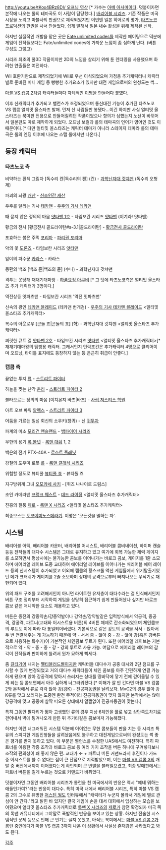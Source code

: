 [[http://youtu.be/tKox4BRz8DI/ 오프닝 영상]] [* 가수는 [[아베 아사미]]이다. 덧붙이자면 본작에 나오는 롤의 테마곡도 이 사람이 담당했다.]
[[배리어블 시리즈]]. 기존 작품은 미국 시장을 노리고 마블사의 판권으로 제작되었지만 이번엔 일본 히어로의 명가, [[타츠노코 프로덕션]]의 판권을 사서 만들었다. 쉽게 말해서 일본 내수 활성을 위해 제작된 신작.

하지만 실질적인 개발을 맡은 곳은 [[Fate unlimited codes]]를 제작한 에이팅으로 덕분에 게임이 전작들보다는 Fate/unlimited codes에 가까운 느낌이 좀 심하게 난다. (버튼 구성도 그렇고)

시리즈 최초의 풀3D 작품이지만 2D의 느낌을 살리기 위해 툰 렌더링을 사용했으며 화려한 연출들은 여전하다.

Wii 호환기판으로 제작되었기에 Wii로 우선 이식되었으며 가정용 추가캐릭터나 캐릭터별로 준비된 미니 게임 등 빵빵한 추가요소가 있지만 대전 게임으로써의 완성도는 썩...

[[마블 VS 캡콤 2]]처럼 캐릭터들마다 자체적인 [[이명]]을 만들어다 붙였다.

이후 신캐릭터가 추가되고 밸런스가 조정되었으며 통신대전 기능이 추가된 타츠노코 VS 캡콤 얼티밋 올스타즈 발매. 먼저 산 사람들만 봉됐다...이긴 하지만 사실 얼티밋 올스타즈는 북미판 전용으로 만들어질려던 작품이었으나 항의가 심했는지 노선이 바뀌어서 일본판도 따로 제작하게 되었다. 오프닝 보컬과 롤의 테마곡의 언어가 영어인 것도 이 때문이다.[* 다만 얼티밋 올스타즈는 캐릭터 테마가 아니라 스테이지 테마라 롤의 테마곡은 롤의 엔딩 이후에 나오는 스탭 롤에서만 나온다.]

== 등장 캐릭터 ==
=== 타츠노코 측 ===
비약하는 흰색 그림자
[독수리 켄|독수리의 켄] (건) - [[과학닌자대 갓챠맨]] (독수리 오형제)

파괴의 뇌광
[[캐산]] - [[신조인간 캐산]]

우주를 달리는 기사
[[테카맨]] - [[우주의 기사 테카맨]]

때 묻지 않은 정의의 마음
[[얏타맨 1호]] - 타임보칸 시리즈 [[얏타맨]] (이겨라! 얏타맨)

황금의 전사
[황금전사 골드라이탄#s-3.1|골드라이탄] - [[황금전사 골드라이탄]]

포효하는 붉은 주먹
[[포리마]] - [[파리권 포리마]]

악의 꽃
[[도론죠]] - 타임보칸 시리즈 [[얏타맨]]

암야의 파수꾼
[[카라스]] - 카라스

몽환의 백조
[백조 쥰|백조의 쥰] (수나) - 과학닌자대 갓챠맨

격투는 못당해
재채기대마왕 - [[하품요정 아쿠비]] <Wii 전용캐릭터- 얼티밋 올스타즈에서는 판권 문제로 삭제>[* 그 탓에 타츠노코측은 얼티밋 올스타즈 추가 캐릭터가 3명이다.]

역전상등
잇파츠맨 - 타임보칸 시리즈 '역전 잇파츠맨' <Wii 추가캐릭터>

신속의 광인
[[테카맨 블레이드]] (테카맨 번개검) - [[우주의 기사 테카맨 블레이드]] <얼티밋 올스타즈 추가캐릭터>

복수의 아웃로우
[콘돌 죠|콘돌의 죠] (혁) - 과학닌자대 갓챠맨 <얼티밋 올스타즈 추가캐릭터>

찌릿한 큐트 걸
[[얏타맨 2호]] - 타임보칸 시리즈 [[얏타맨]] <얼티밋 올스타즈 추가캐릭터>[* 재채기대마왕의 땜빵용 캐릭터. 그래서인지 언락조건은 추가캐릭터 4명으로 클리어이며 오프닝, 타이틀 표지에도 등장하지 않는 등 은근히 취급이 안좋다.]

=== 캡콤 측 ===
끝없는 투지
[[류]] - [[스트리트 파이터]]

하늘을 찢는 난각
[[춘리]] - [[스트리트 파이터 2]]

불타오르는 정의의 마음
[이치몬지 바츠|바츠] - [[사립 저스티스 학원]]

아트 오브 파워
[[알렉스]] - [[스트리트 파이터 3]]

어둠을 가르는 일섬
회신의 소우키(창귀) - 신 [[귀무자]]

파계의 미소
[[모리건 앤슬랜드]] - [[뱀파이어 시리즈]]

무한의 용기
[[록 볼넛]] - [[록맨 대쉬]] 1, 2

백은의 전기
PTX-40A - [[로스트 플래닛]]

강철의 도우미 로봇
[[롤]] - [[록맨 클래식 시리즈]]

위험할 정도로 뷰티풀
[[뷰티풀 죠]] - 뷰티풀 죠 <Wii 추가캐릭터>

지구방위계 그녀
[[오모카네 사키]] - [퀴즈 나나이로 드림스] <Wii 추가캐릭터>

초인 카메라맨
[[프랭크 웨스트]] - [[데드 라이징]] <얼티밋 올스타즈 추가캐릭터>

진홍의 질풍
[[제로(록맨 X 시리즈)|제로]] - [[록맨 X 시리즈]] <얼티밋 올스타즈 추가캐릭터>

최종보스는 [[토코야미노스메라기]]. 이명은 '모든것을 멸하는 자'.

== 시스템 ==
배리어블 어택, 배리어블 카운터, 배리어블 어시스트, 배리어블 콤비네이션, 하이퍼 캔슬 등등 전작들의 대다수 시스템은 그대로 유지하고 있고 여기에 회복 가능한 체력 게이지를 소모하면서 평상시에는 불가능한 콤보를 이어나가는 바로크 콤보, 게이지를 1줄 소모하며 에어리얼 레이브 도중 교대하여 에어리얼 레이브를 이어나가는 배리어블 에어 레이드 등의 신시스템이 추가되었고 이외에 캡콤의 횡스크롤 액션 게임들에서 위기탈출기였던 메가 크래쉬가 게이지를 2줄 소모하며 상대의 공격으로부터 빠져나오는 무적기로 재현되어 있다.

위의 패드 구조를 고려해서인지 아니면 라이트한 유저층이 대다수라는 걸 인식해서인지 버튼 구조 정리부터 시작하여 게임을 상당히 접근하기 쉽게 만들어놨나 싶지만 바로크 콤보 같은 매니악한 요소도 채용하고 있다.

버튼은 종전의 강중약손/강중약발이나 강약손/강약발같은 입력방식에서 약공격, 중공격, 강공격, 파트너(교대와 어시스트용 버튼)의 4버튼 체제로 간소화되었으며 체인콤보의 루트도 이에 따라 다 통일되어버렸다. 기본적으로 같은 강도의 공격을 서서 - 앉아서 두 번 연결해주는 게 가능하기 때문에 약 - 서서 중 - 앉아 중 - 강 - 앉아 강(혹은 강버튼으로 사용하는 특수기)이 기본적인 체인콤보 루트가 된다. 또한 에어리얼 레이브는 기본적으로 약 - 약 - 중 - 중 - 강 - 강의 루트로 사용 가능. 여담으로 에어리얼 레이브의 감각이 전작들과 판이하게 틀려서 뭔가 묘하게 빡세다.

좀 [[길티기어]] 내지는 [[멜티블러드]]삘이지만 캐릭터들 대다수가 공중 대시와 2단 점프를 구사할 수 있게 변경되었고 거의 대다수 캐릭터들이 체인 콤보를 아주 간편하게 연결 가능하게 됐으며 앉아 강공격에 맞아서 쓰러지는 상대를 땅바닥에 닿기 전에 걷어올릴 수 있게 되는 등 콤보면에서 아주 심하게 너그러워졌다.[* 이해가 잘 안 간다면 마블 VS 캡콤 2와 본작에서 류로 각각 앉아 강(강K) - 진공파동권을 날려보자. MvC2의 경우 앉아 강K류를 맞고 쓰러지는 도중엔 완전 무적이라 진공파동권이 맞지 않지만 본작에서는 앉아 강공격에 맞고 공중에 살짝 떠오른 상태에서 얄짤없이 진공파동권이 맞는다.]

특히 그동안 팔다리가 짧아 고생했던 류의 경우 지상 6체인을 풀로 넣고 상단족도차기로 걷어내서 벽에 튕겨나오게 만든 뒤 추가타같은 콤보마저 가능해졌다.

하지만 이런 너그러워진 시스템 덕분에 어이없는 무한 콤보들이 판을 치는 등 시리즈 특유의 스피디한 게임진행들을 살려놨음에도 불구하고 대전게임으로써의 완성도는 썩 좋은 평가를 받지 못하고 있다. 이 부분은 밸런스를 수정한 UAS에서도 여전하다. 특히 파트너를 이용한 각종 조작과 바로크 콤보 등 여러 가지 조작을 버튼 하나에 꾸겨넣다보니 조작의 편의성이 꽤 좋지 않은 편. 교대가 ← + 파트너 버튼 커맨드라서 후진이나 가드 중 어시스트를 쓸 수 없다는 점이 큰 단점으로 지적받았으며, 이는 [[마블 VS 캡콤 3]]의 개발 중 버전에서까지 이어졌다는게 확인되며 큰 반발을 불러일으켰고, 최종 발매판에서는 파트너 버튼을 길게 누르는 것으로 커맨드가 바뀌었다.

덧붙이자면 그동안 배리어블 시리즈가 롱런을 친 미국에서의 반응은 역시 "얘네 뭐하는 애들인가여?"라는 반응이 대다수. 특히 미국 내에서 배리어블 시리즈, 특히 마블 VS 캡콤 2의 고수로 유명한 [[저스틴 웡]]도 인터뷰에서 "캐릭터가 누군지 몰라서 게임에 별로 관심이 안 간다."라고 밝힌 바 있지만 결국 게임에 손을 대서 대회에서 입상하는 모습을 보여줬으며 얼티밋 올스타즈 추가캐릭터로 [[록맨 X 시리즈]]의 [[제로(록맨 X 시리즈)|제로]]가 참전 확정되자 미국 쪽의 록맨 커뮤니티에서 그야말로 폭발적인 반응을 보이고 있는 상황. 하지만 전술한 시스템적인 문제 등으로 인해 큰 인기는 끌지 못했고, 아직도 북미에서는 [[마블 VS 캡콤 2]]가 롱런 중인데다가 마블 VS 캡콤 3까지 나온 이 상황에서 사실상 존재감은 사라졌다고 봐도 된다.

[[각주]]
